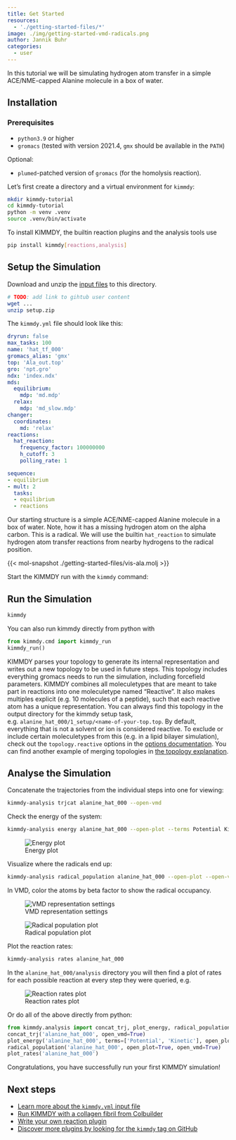 ```yaml
---
title: Get Started
resources:
  - './getting-started-files/*'
image: ./img/getting-started-vmd-radicals.png
author: Jannik Buhr
categories:
  - user
---
```


In this tutorial we will be simulating hydrogen atom transfer in a simple ACE/NME-capped Alanine molecule in a box of water.

## Installation

### Prerequisites

- `python3.9` or higher
- `gromacs` (tested with version 2021.4, `gmx` should be available in the `PATH`)

Optional:

- `plumed`-patched version of `gromacs` (for the homolysis reaction).

Let's first create a directory and a virtual environment for `kimmdy`:

```bash
mkdir kimmdy-tutorial
cd kimmdy-tutorial
python -m venv .venv
source .venv/bin/activate
```

To install KIMMDY, the builtin reaction plugins and the analysis tools use

```bash
pip install kimmdy[reactions,analysis]
```

## Setup the Simulation

Download and unzip the [input files](./getting-started-files/setup.zip) to this directory.

```bash
# TODO: add link to gihtub user content
wget ...
unzip setup.zip
```

The `kimmdy.yml` file should look like this:

```.yaml
dryrun: false
max_tasks: 100
name: 'hat_tf_000'
gromacs_alias: 'gmx'
top: 'Ala_out.top'
gro: 'npt.gro'
ndx: 'index.ndx'
mds:
  equilibrium:
    mdp: 'md.mdp'
  relax:
    mdp: 'md_slow.mdp'
changer:
  coordinates:
    md: 'relax'      
reactions:
  hat_reaction:
    frequency_factor: 100000000
    h_cutoff: 3
    polling_rate: 1

sequence:
- equilibrium
- mult: 2
  tasks:
  - equilibrium
  - reactions
```


Our starting structure is a simple ACE/NME-capped Alanine molecule in a box of water.
Note, how it has a missing hydrogen atom on the alpha carbon.
This is a radical.
We will use the builtin `hat_reaction` to simulate hydrogen atom transfer reactions
from nearby hydrogens to the radical position.

{{< mol-snapshot ./getting-started-files/vis-ala.molj >}}

Start the KIMMDY run with the `kimmdy` command:

## Run the Simulation

```bash
kimmdy
```

You can also run kimmdy directly from python with

```python
from kimmdy.cmd import kimmdy_run
kimmdy_run()
```

:::callout-tip
KIMMDY parses your topology to generate its internal representation and writes
out a new topology to be used in future steps.
This topology includes everything gromacs needs to run the simulation,
including forcefield parameters.
KIMMDY combines all moleculetypes that are meant to take part in reactions
into one moleculetype named "Reactive".
It also makes multiples explicit (e.g. 10 molecules of a peptide), such that each reactive atom has a unique
representation.
You can always find this topology in the output directory for the kimmdy setup task, e.g. `alanine_hat_000/1_setup/<name-of-your-top.top`.
By default, everything that is not a solvent or ion is considered reactive.
To exclude or include certain moleculetypes from this (e.g. in a lipid bilayer simulation),
check out the `topology.reactive` options in the [options documentation](/guide/options.qmd).
You can find another example of merging topologies in [the topology explanation](/guide/explanation/topology.qmd).
:::

## Analyse the Simulation

Concatenate the trajectories from the individual steps into one for viewing:

```bash
kimmdy-analysis trjcat alanine_hat_000 --open-vmd
```

Check the energy of the system:

```bash
kimmdy-analysis energy alanine_hat_000 --open-plot --terms Potential Kinetic
```

![Energy plot](./img/getting-started-energy.png)

Visualize where the radicals end up:

```bash
kimmdy-analysis radical_population alanine_hat_000 --open-plot --open-vmd
```

In VMD, color the atoms by beta factor to show the radical occupancy.

![VMD representation settings](./img/getting-started-vmd-radicals.png)

![Radical population plot](./img/getting-started-radicals.png)

Plot the reaction rates:

```bash
kimmdy-analysis rates alanine_hat_000
```

In the `alanine_hat_000/analysis` directory you will then find a plot of rates
for each possible reaction at every step they were queried, e.g.

![Reaction rates plot](./img/getting-started-rates.svg)

Or do all of the above directly from python:

```python
from kimmdy.analysis import concat_trj, plot_energy, radical_population, plot_rates
concat_trj('alanine_hat_000', open_vmd=True)
plot_energy('alanine_hat_000', terms=['Potential', 'Kinetic'], open_plot=True)
radical_population('alanine_hat_000', open_plot=True, open_vmd=True)
plot_rates('alanine_hat_000')
```

Congratulations, you have successfully run your first KIMMDY simulation!

## Next steps

- [Learn more about the `kimmdy.yml` input file](../options.qmd)
- [Run KIMMDY with a collagen fibril from Colbuilder](./colbuilder.qmd)
- [Write your own reaction plugin](./write-plugin.qmd)
- [Discover more plugins by looking for the `kimmdy` tag on GitHub](https://github.com/topics/kimmdy)



